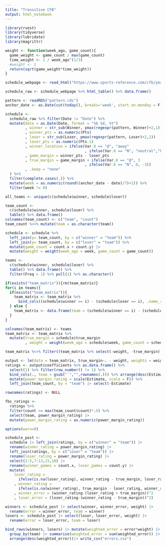 ```yaml
---
title: "Transitive CFB"
output: html_notebook
---
```



```r
library(rvest)
library(tidyverse)
library(lubridate)
library(magrittr)
```


```r
weight <- function(week_ago, game_count){
  game_weight <- game_count / max(game_count)
  time_weight <- 1 / week_ago^(1/3)
  #weight <- 1
  return(sqrt(game_weight*time_weight))
}
```

```r
schedule_webpage <- read_html("https://www.sports-reference.com/cfb/years/2021-schedule.html")

schedule_raw <- schedule_webpage %>% html_table() %>% data.frame()

pattern <- readRDS("pattern.rds")
anchor_date <- as.Date(cut(today(), breaks='week', start.on.monday = F))

schedule <- 
  schedule_raw %>% filter(Date != "Date") %>% 
  mutate(date = as.Date(Date, format = "%b %d, %Y")
         , winner = str_sub(Winner, pmax(regexpr(pattern, Winner)+2,1))
         , winner_pts = as.numeric(Pts)
         , loser = str_sub(Loser, pmax(regexpr(pattern, Loser)+2,1))
         , loser_pts = as.numeric(Pts.1)
         , winner_location = ifelse(Var.8 == "@", "away"
                                    , ifelse(Var.8 == "N", "neutral","home"))
         , game_margin = winner_pts - loser_pts
         , true_margin = game_margin + ifelse(Var.8 == "@", 3
                                    , ifelse(Var.8 == "N", 0, -3))
         , .keep = "none"
  ) %>% 
  filter(complete.cases(.)) %>%
  mutate(week = as.numeric(round((anchor_date - date)/7)+1)) %>% 
  filter(week != 0)

all_teams <- unique(c(schedule$winner, schedule$loser))

team_count <-
  c(schedule$winner, schedule$loser) %>% 
  table() %>% data.frame() 
colnames(team_count) <- c("team", "count")
team_count %<>% mutate(team = as.character(team))

schedule <- schedule %>% 
  left_join(y= team_count, by = c("winner" = "team")) %>% 
  left_join(y= team_count, by = c("loser" = "team")) %>% 
  mutate(game_count = count.x + count.y) |> 
  mutate(weight = weight(week_ago = week, game_count = game_count))

teams <- 
  c(schedule$winner, schedule$loser) %>% 
  table() %>% data.frame() %>% 
  filter(Freq > 1) %>% pull(1) %>% as.character()
```


```r
if(exists("team_matrix")){rm(team_matrix)}
for(i in teams){
  if(exists("team_matrix")){
    team_matrix <- team_matrix %>% 
      bind_cols((schedule$winner == i) - (schedule$loser == i), .name_repair = "minimal")
  } else {
    team_matrix <- data.frame(team = (schedule$winner == i) - (schedule$loser == i))
  }
}

colnames(team_matrix) <- teams
team_matrix <- team_matrix %>% 
  mutate(true_margin = schedule$true_margin
         , weight = weight(week_ago = schedule$week, game_count = schedule$game_count))

team_matrix %<>% filter((team_matrix %>% select(-weight, -true_margin) %>% rowSums()) == 0)

output <- lm(data = team_matrix, true_margin~. - weight, weights = weight) %>% summary()
ratings <- output$coefficients %>% as.data.frame() %>% 
  select(1) %>% filter(row_number() != 1) %>% 
  bind_cols(., team = gsub("`","",rownames(.))) %>% arrange(desc(Estimate)) %>% 
  mutate(power_margin_rating = scale(Estimate, scale = F)) %>% 
  left_join(team_count, by = "team") |> select(-Estimate)

rownames(ratings) <- NULL

fbs_ratings <- 
  ratings %>% 
  filter(count >= max(team_count$count)*.5) %>% 
  select(team, power_margin_rating) |> 
  mutate(power_margin_rating = as.numeric(power_margin_rating))

options(warn=0)


```


```r
schedule_post <- 
  schedule |> left_join(ratings, by = c("winner" = "team")) |> 
  rename(winner_rating = power_margin_rating) |> 
  left_join(ratings, by = c("loser" = "team")) |> 
  rename(loser_rating = power_margin_rating) |> 
  select(2:5,7:13,15,18) |> 
  rename(winner_games = count.x, loser_games = count.y) |> 
  mutate(
    loser_rating = 
      ifelse(is.na(loser_rating), winner_rating - true_margin, loser_rating)
    , winner_rating = 
      ifelse(is.na(winner_rating), true_margin - loser_rating, winner_rating)
    , winner_error = (winner_rating-(loser_rating + true_margin))^2
    , loser_error = (loser_rating-(winner_rating - true_margin))^2)

winners <- schedule_post |> select(winner, winner_error, weight) |> 
  rename(error = winner_error, team = winner)
losers <- schedule_post |> select(loser, loser_error, weight) |> 
  rename(error = loser_error, team = loser)

bind_rows(winners, losers) |> mutate(weighted_error = error*weight) |> 
  group_by(team) |> summarise(weighted_error = sum(weighted_error)) |>
  arrange(desc(weighted_error))|> write_csv("errors.csv")

```

